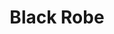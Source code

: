 ---
title: "Black Robe"
meta_title: "Black Robe craft"
description: "Craft de Black Robe"
rank: "b"
draft: false
name: "Black Robe"
recipe_img: "https://wiki.pokexgames.com/images/8/83/Black_Robe.png"
level: 71
craft_time: 259200
result: 1
value_npc: 1
ingredients:
  - name: "Scythe"
    quantity: 100
    item_img: "https://wiki.pokexgames.com/images/2/2f/Scythe1.png"
    value_npc: 1
  - name: "Scizor Claw"
    quantity: 5
    item_img: "https://wiki.pokexgames.com/images/0/05/Scizor_Claw.png"
    value_npc: 1
  - name: "Insect Claw"
    quantity: 50
    item_img: "https://wiki.pokexgames.com/images/3/3f/Insect_Claw.png"
    value_npc: 1
  - name: "Leather"
    quantity: 5
    item_img: "https://wiki.pokexgames.com/images/3/3d/Leather.png"
    value_npc: 1
  - name: "Ladybug Wing"
    quantity: 15
    item_img: "https://wiki.pokexgames.com/images/5/5f/Ladybug_Wing.png"
    value_npc: 1
  - name: "Gligar Claw"
    quantity: 15
    item_img: "https://wiki.pokexgames.com/images/f/f1/Gligar_Claw.png"
    value_npc: 1
  - name: "Long Antenna"
    quantity: 15
    item_img: "https://wiki.pokexgames.com/images/9/99/Long_Antenna.png"
    value_npc: 1
  - name: "Refined Fashion Point"
    quantity: 12
    item_img: "https://wiki.pokexgames.com/images/6/69/Refined_Fashion_Point.png"
    value_npc: 1
---
